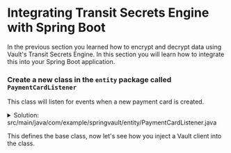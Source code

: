 # Integrating Transit Secrets Engine with Spring Boot

In the previous section you learned how to encrypt and decrypt data using Vault's Transit Secrets Engine. In this section you will learn how to integrate this into your Spring Boot application.

### Create a new class in the `entity` package called `PaymentCardListener`

This class will listen for events when a new payment card is created. 

<p>
<details>
  <summary style=\{{ fontSize: '18px', color: 'rgb(84, 128, 178)', fontWeight: 'medium' }} >Solution: src/main/java/com/example/springvault/entity/PaymentCardListener.java</summary>

```java
package com.example.springvault.entity;

public class PaymentCardListener {
}
```

</details>
</p>

This defines the base class, now let's see how you inject a Vault client into the class.
